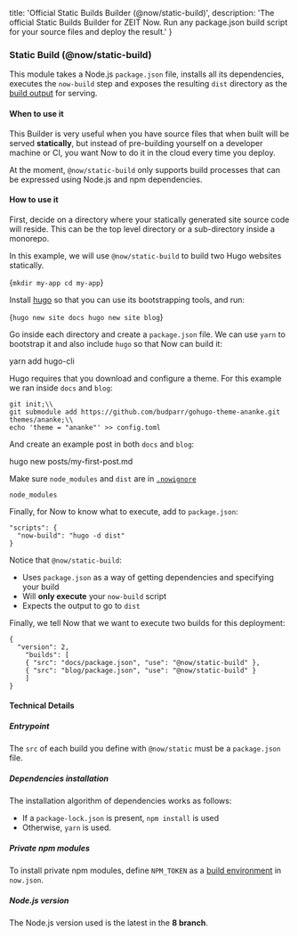 
  title: 'Official Static Builds Builder (@now/static-build)',
  description: 'The official Static Builds Builder for ZEIT Now. Run any package.json build script for your source files and deploy the result.'
}

### Static Build (@now/static-build)
This module takes a Node.js `package.json` file, installs all its dependencies, executes the `now-build` step and exposes the resulting `dist` directory as the [build output](/docs/v2/deployments/builds#source-and-outpu) for serving.

#### When to use it

This Builder is very useful when you have source files that when built will be served **statically**, but instead of pre-building yourself on a developer machine or CI, you want Now to do it in the cloud every time you deploy.

<Note>At the moment, `@now/static-build` only supports build processes that can be expressed using Node.js and npm dependencies.</Note>

#### How to use it

First, decide on a directory where your statically generated site source code will reside. This can be the top level directory or a sub-directory inside a monorepo.

In this example, we will use `@now/static-build` to build two Hugo websites statically.

<TerminalInput>{`mkdir my-app
cd my-app`}</TerminalInput>

Install [hugo](https://gohugo.io/) so that you can use its bootstrapping tools, and run:

<TerminalInput>{`hugo new site docs
hugo new site blog`}</TerminalInput>

Go inside each directory and create a `package.json` file. We can use `yarn` to bootstrap it and also include `hugo` so that Now can build it:

<TerminalInput>
yarn add hugo-cli
</TerminalInput>

Hugo requires that you download and configure a theme. For this example we ran inside `docs` and `blog`:

```
git init;\\
git submodule add https://github.com/budparr/gohugo-theme-ananke.git themes/ananke;\\
echo 'theme = "ananke"' >> config.toml
```

And create an example post in both `docs` and `blog`:

<TerminalInput>hugo new posts/my-first-post.md</TerminalInput>

Make sure `node_modules` and `dist` are in [`.nowignore`](/docs/v2/deployments/ignoring-source-paths)

```
node_modules
```

Finally, for Now to know what to execute, add to `package.json`:

```
"scripts": {
  "now-build": "hugo -d dist"
}
```

Notice that `@now/static-build`:
- Uses `package.json` as a way of getting dependencies and specifying your build
- Will **only execute** your `now-build` script
- Expects the output to go to `dist`

Finally, we tell Now that we want to execute two builds for this deployment:

```
{
  "version": 2,
    "builds": [
    { "src": "docs/package.json", "use": "@now/static-build" },
    { "src": "blog/package.json", "use": "@now/static-build" }
    ]
}
```

#### Technical Details

##### Entrypoint

The `src` of each build you define with `@now/static` must be a `package.json` file.

##### Dependencies installation

The installation algorithm of dependencies works as follows:

- If a `package-lock.json` is present, `npm install` is used
- Otherwise, `yarn` is used.

##### Private npm modules

To install private npm modules, define `NPM_TOKEN` as a [build environment](/docs/v2/deployments/configuration#build-env) in `now.json`.

##### Node.js version

The Node.js version used is the latest in the **8 branch**.
